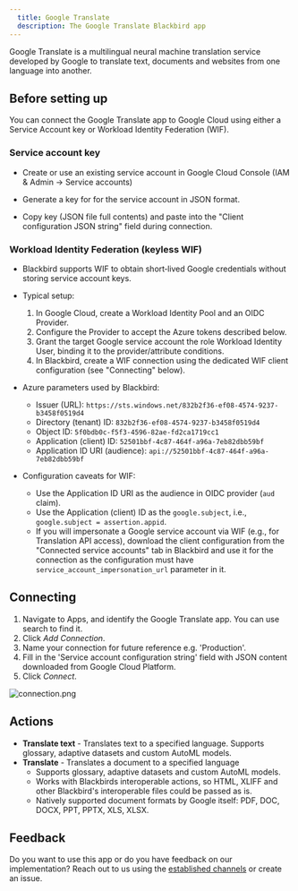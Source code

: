 ```yaml
---
  title: Google Translate
  description: The Google Translate Blackbird app
---
```


<LinkCard title="View on Github" target="_blank" href="https://github.com/bb-io/GoogleTranslate" icon="github" />

Google Translate is a multilingual neural machine translation service developed by Google to translate text, documents and websites from one language into another.

## Before setting up

You can connect the Google Translate app to Google Cloud using either a Service Account key or Workload Identity Federation (WIF).

### Service account key

- Create or use an existing service account in Google Cloud Console (IAM & Admin → Service accounts)

- Generate a key for for the service account in JSON format.

- Copy key (JSON file full contents) and paste into the "Client configuration JSON string" field during connection.

### Workload Identity Federation (keyless WIF)

- Blackbird supports WIF to obtain short‑lived Google credentials without storing service account keys.

- Typical setup:

	1. In Google Cloud, create a Workload Identity Pool and an OIDC Provider.
	2. Configure the Provider to accept the Azure tokens described below.
	3. Grant the target Google service account the role Workload Identity User, binding it to the provider/attribute conditions.
	4. In Blackbird, create a WIF connection using the dedicated WIF client configuration (see "Connecting" below).

- Azure parameters used by Blackbird:

	- Issuer (URL): `https://sts.windows.net/832b2f36-ef08-4574-9237-b3458f0519d4`
	- Directory (tenant) ID: `832b2f36-ef08-4574-9237-b3458f0519d4`
	- Object ID: `5f0bdb0c-f5f3-4596-82ae-fd2ca1719cc1`	
	- Application (client) ID: `52501bbf-4c87-464f-a96a-7eb82dbb59bf`
	- Application ID URI (audience): `api://52501bbf-4c87-464f-a96a-7eb82dbb59bf`

- Configuration caveats for WIF:

	- Use the Application ID URI as the audience in OIDC provider (`aud` claim).
	- Use the Application (client) ID as the `google.subject`, i.e., `google.subject = assertion.appid`.
	- If you will impersonate a Google service account via WIF (e.g., for Translation API access), download the client configuration from the "Connected service accounts" tab in Blackbird and use it for the connection as the configuration must have `service_account_impersonation_url` parameter in it.

## Connecting

1. Navigate to Apps, and identify the Google Translate app. You can use search to find it.
2. Click _Add Connection_.
3. Name your connection for future reference e.g. 'Production'.
4. Fill in the 'Service account configuration string' field with JSON content downloaded from Google Cloud Platform.
5. Click _Connect_.

![connection.png](https://raw.githubusercontent.com/bb-io/GoogleTranslate/main//image/README/Connection.png)

## Actions 

- **Translate text** - Translates text to a specified language. Supports glossary, adaptive datasets and custom AutoML models.
- **Translate** - Translates a document to a specified language
  - Supports glossary, adaptive datasets and custom AutoML models.
  - Works with Blackbirds interoperable actions, so HTML, XLIFF and other Blackbird's interoperable files could be passed as is.
  - Natively supported document formats by Google itself: PDF, DOC, DOCX, PPT, PPTX, XLS, XLSX.

## Feedback

Do you want to use this app or do you have feedback on our implementation? Reach out to us using the [established channels](https://www.blackbird.io/) or create an issue.

